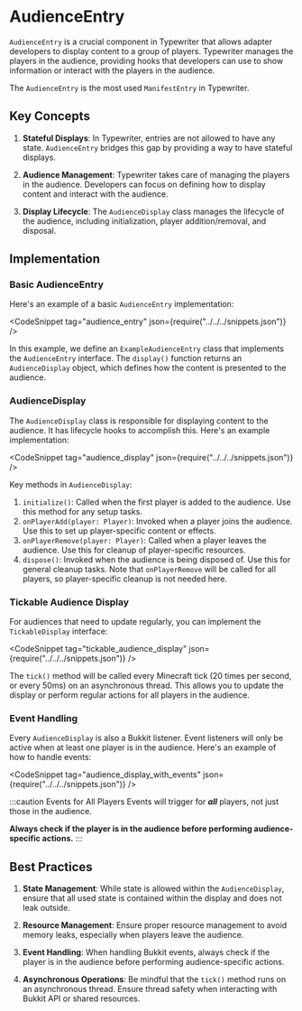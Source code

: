 
# AudienceEntry

`AudienceEntry` is a crucial component in Typewriter that allows adapter developers to display content to a group of players.
Typewriter manages the players in the audience, providing hooks that developers can use to show information or interact with the players in the audience.

The `AudienceEntry` is the most used `ManifestEntry` in Typewriter.


## Key Concepts

1. **Stateful Displays**: In Typewriter, entries are not allowed to have any state. `AudienceEntry` bridges this gap by providing a way to have stateful displays.

2. **Audience Management**: Typewriter takes care of managing the players in the audience. Developers can focus on defining how to display content and interact with the audience.

3. **Display Lifecycle**: The `AudienceDisplay` class manages the lifecycle of the audience, including initialization, player addition/removal, and disposal.

## Implementation

### Basic AudienceEntry

Here's an example of a basic `AudienceEntry` implementation:

<CodeSnippet tag="audience_entry" json={require("../../../snippets.json")} />

In this example, we define an `ExampleAudienceEntry` class that implements the `AudienceEntry` interface. 
The `display()` function returns an `AudienceDisplay` object, which defines how the content is presented to the audience.

### AudienceDisplay

The `AudienceDisplay` class is responsible for displaying content to the audience.
It has lifecycle hooks to accomplish this.
Here's an example implementation:

<CodeSnippet tag="audience_display" json={require("../../../snippets.json")} />

Key methods in `AudienceDisplay`:

1. `initialize()`: Called when the first player is added to the audience. Use this method for any setup tasks.
2. `onPlayerAdd(player: Player)`: Invoked when a player joins the audience. Use this to set up player-specific content or effects.
3. `onPlayerRemove(player: Player)`: Called when a player leaves the audience. Use this for cleanup of player-specific resources.
4. `dispose()`: Invoked when the audience is being disposed of. Use this for general cleanup tasks. Note that `onPlayerRemove` will be called for all players, so player-specific cleanup is not needed here.

### Tickable Audience Display

For audiences that need to update regularly, you can implement the `TickableDisplay` interface:

<CodeSnippet tag="tickable_audience_display" json={require("../../../snippets.json")} />

The `tick()` method will be called every Minecraft tick (20 times per second, or every 50ms) on an asynchronous thread. 
This allows you to update the display or perform regular actions for all players in the audience.

### Event Handling

Every `AudienceDisplay` is also a Bukkit listener. 
Event listeners will only be active when at least one player is in the audience. 
Here's an example of how to handle events:

<CodeSnippet tag="audience_display_with_events" json={require("../../../snippets.json")} />

:::caution Events for All Players
Events will trigger for _**all**_ players, not just those in the audience. 

**Always check if the player is in the audience before performing audience-specific actions.**
:::

## Best Practices

1. **State Management**: While state is allowed within the `AudienceDisplay`, ensure that all used state is contained within the display and does not leak outside.

2. **Resource Management**: Ensure proper resource management to avoid memory leaks, especially when players leave the audience.

3. **Event Handling**: When handling Bukkit events, always check if the player is in the audience before performing audience-specific actions.

4. **Asynchronous Operations**: Be mindful that the `tick()` method runs on an asynchronous thread. Ensure thread safety when interacting with Bukkit API or shared resources.
